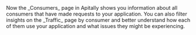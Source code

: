 <Check>
  Now the _Consumers_ page in Apitally shows you information about all consumers
  that have made requests to your application. You can also filter insights on
  the _Traffic_ page by consumer and better understand how each of them use your
  application and what issues they might be experiencing.
</Check>

